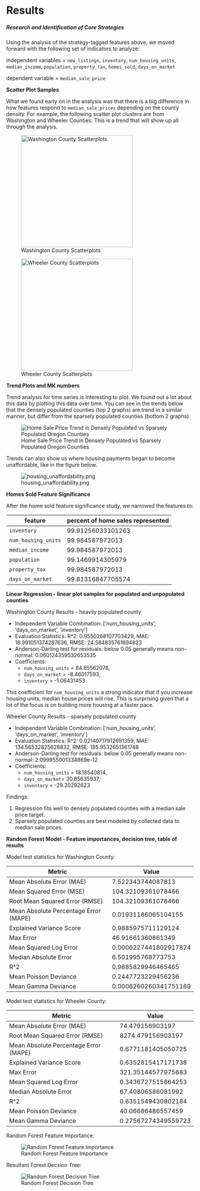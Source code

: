 # Results

##### Research and Identification of Core Strategies


Using the analysis of the strategy-tagged features above, we moved forward with the following set of indicators to analyze:

independent variables = `new_listings`, `inventory`, `num_housing_units`,
`median_income`, `population`, `property_tax`, `homes_sold`, `days_on_market`

dependent variable = `median_sale_price`

**Scatter Plot Samples**

What we found early on in the analysis was that there is a big difference in how features respond to `median_sale_prices`
depending on the county density.  For example, the following scatter plot clusters are from Washington and Wheeler Counties.
This is a trend that will show up all through the analysis.

::: {#fig-scatter layout-ncol=2}
![Washington County Scatterplots](images/washington_scatter.png){#wash-scatter width=300}

![Wheeler County Scatterplots](images/wheeler_scatter.png){#wheeler-scatter width=300}
:::


**Trend Plots and MK numbers**

Trend analysis for time series is interesting to plot.  We found out a lot about this data by plotting this data over time.  You can see in the 
trends below that the densely populated counties (top 2 graphs) are trend in a similar manner, but differ from the sparsely populated counties
(bottom 2 graphs).

![Home Sale Price Trend in Densely Populated vs Sparsely Populated Oregon Counties](images/county_sales.png){#fig-county-sales}

Trends can also show us where housing payments began to become unaffordable, like in the figure below.

![housing_unaffordability.png](images/housing_unaffordability.png){#fig-unaffordable-wash}

**Homes Sold Feature Significance**

After the home sold feature significance study, we narrowed the features to:

| feature             | percent of home sales represented |
|---------------------|-----------------------------------|
| `inventory`         | 99.91256033101263                 |
| `num_housing_units` | 99.984587972013                   |
| `median_income`     | 99.984587972013                   |
| `population`        | 99.1469914305979                  |
| `property_tax`      | 99.984587972013                   |
| `days_on_market`    | 99.81316847705574                 |


**Linear Regression - linear plot samples for populated and unpopulated counties**

Washington County Results - heavily populated county

* Independent Variable Combination: ['num_housing_units', 'days_on_market', 'inventory']
* Evaluation Statistics: R^2: 0.9550268107703429, MAE: 18.991051374287636, RMSE: 24.584835761694823
* Anderson-Darling test for residuals: below 0.05 generally means non-normal: 0.060124359532653535
* Coefficients: 
  + `num_housing_units` = 84.85562076, 
  + `days_on_market` = -8.46017593, 
  + `inventory` = -1.06431453

This coefficient for `num_housing_units` a strong indicator that if you increase housing units, median house prices will rise.
This is surprising given that a lot of the focus is on building more housing at a faster pace.

Wheeler County Results - sparsely populated county

* Independent Variable Combination: ['num_housing_units', 'days_on_market', 'inventory']
* Evaluation Statistics: R^2: 0.02140717912691359, MAE: 134.56532825628832, RMSE: 185.9532651361748
* Anderson-Darling test for residuals: below 0.05 generally means non-normal: 2.099955001334869e-12
* Coefficients: 
  + `num_housing_units` = 18.18540814, 
  + `days_on_market`= 30.85635937, 
  + `inventory` = -29.20292623

Findings:

1.  Regression fits well to densely populated counties with a median sale price target.
2.  Sparsely populated counties are best modeled by collected data to median sale prices.


**Random Forest Model - Feature importances, decision tree, table of results** 

Model test statistics for Washington County:

| Metric                                | Value                 |
|---------------------------------------|-----------------------|
| Mean Absolute Error (MAE)             | 7.522343744087813     |
| Mean Squared Error (MSE)              | 104.32109361078466    |
| Root Mean Squared Error (RMSE)        | 104.32109361078466    |
| Mean Absolute Percentage Error (MAPE) | 0.01931186065104155   |
| Explained Variance Score              | 0.9885975711129124    |
| Max Error                             | 46.91661360861349     |
| Mean Squared Log Error                | 0.0006227441802917824 |
| Median Absolute Error                 | 6.501995768773753     |
| R^2                                   | 0.9885829946465465    |
| Mean Poisson Deviance                 | 0.2447723229456236    |
| Mean Gamma Deviance                   | 0.0006260260341751169 |

Model test statistics for Wheeler County:

| Metric                                | Value               |
|---------------------------------------|---------------------|
| Mean Absolute Error (MAE)             | 74.479156903197     |
| Root Mean Squared Error (RMSE)        | 8274.479156903197   |
| Mean Absolute Percentage Error (MAPE) | 0.6771181405050725  |
| Explained Variance Score              | 0.6352815417171738  |
| Max Error                             | 321.35144577975683  |
| Mean Squared Log Error                | 0.3436727515864253  |
| Median Absolute Error                 | 67.40806586081992   |
| R^2                                   | 0.6351549430802184  |
| Mean Poisson Deviance                 | 40.06686486557459   |
| Mean Gamma Deviance                   | 0.27567274349559723 |

Random Forest Feature Importance:

![Random Forest Feature Importance](images/random_forest_permutation_importance.png){#fig-rf-feature-imp}

Resultant Forest Decsion Tree:

![Random Forest Decision Tree](images/random_forest.png){#fig-rf-decision-tree}